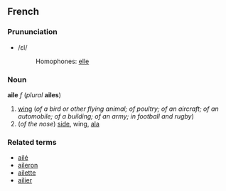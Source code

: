 ==French==
===Prununciation===
*/ɛl/
*:Homophones: [[elle]]

===Noun===
'''aile''' ''f'' (''plural'' '''ailes''')

#[[wing]] (''of a bird or other flying animal; of poultry; of an aircraft; of an automobile; of a building; of an army; in football and rugby'')
#(''of the nose'') [[side]], wing, [[ala]]

===Related terms===
*[[ailé]]
*[[aileron]]
*[[ailette]]
*[[ailier]]